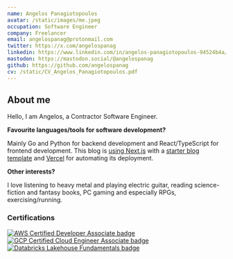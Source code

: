 ```yaml
---
name: Angelos Panagiotopoulos
avatar: /static/images/me.jpeg
occupation: Software Engineer
company: Freelancer
email: angelospanag@protonmail.com
twitter: https://x.com/angelospanag
linkedin: https://www.linkedin.com/in/angelos-panagiotopoulos-94524b4a/
mastodon: https://mastodon.social/@angelospanag
github: https://github.com/angelospanag
cv: /static/CV_Angelos_Panagiotopoulos.pdf
---
```


## About me

Hello, I am Angelos, a Contractor Software Engineer.

**Favourite languages/tools for software development?**

Mainly Go and Python for backend development and React/TypeScript for frontend development. This blog is [using Next.js](https://github.com/angelospanag/my-personal-site) with a [starter blog template](https://github.com/timlrx/tailwind-nextjs-starter-blog) and [Vercel](https://vercel.com/) for automating its deployment.

**Other interests?**

I love listening to heavy metal and playing electric guitar, reading science-fiction and fantasy
books, PC gaming and especially RPGs, exercising/running.

### Certifications

<div className="flex flex-row">
  <div>
    <a
      href="https://www.credly.com/badges/9657b7f6-e611-4f73-b7ef-b85323dd64d4/public_url"
      className="max-w-full"
    >
      <img
        src="/static/images/aws-certified-developer-associate.png"
        alt="AWS Certified Developer Associate badge"
      />
    </a>
  </div>
  <div>
    <a
      href="https://www.credential.net/96fc938e-2b83-4102-a5cd-479dd66c5b6d"
      className="h-auto max-w-full"
    >
      <img
        src="/static/images/gcp-certified-cloud-engineer-associate.png"
        alt="GCP Certified Cloud Engineer Associate badge"
      />
    </a>
  </div>
  <div>
    <a
      href="https://credentials.databricks.com/1fbe993d-6204-40e2-948a-7cb3dcc42393"
      className="h-auto max-w-full"
    >
      <img
        src="/static/images/databricks-lakehouse-fundamentals.png"
        alt="Databricks Lakehouse Fundamentals badge"
      />
    </a>
  </div>
</div>
